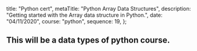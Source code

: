 
  title: "Python cert",
  metaTitle: "Python Array Data Structures",
  description: "Getting started with the Array data structure in Python.",
  date: "04/11/2020",
  course: "python",
  sequence: 19,
};


## This will be a data types of python course.
